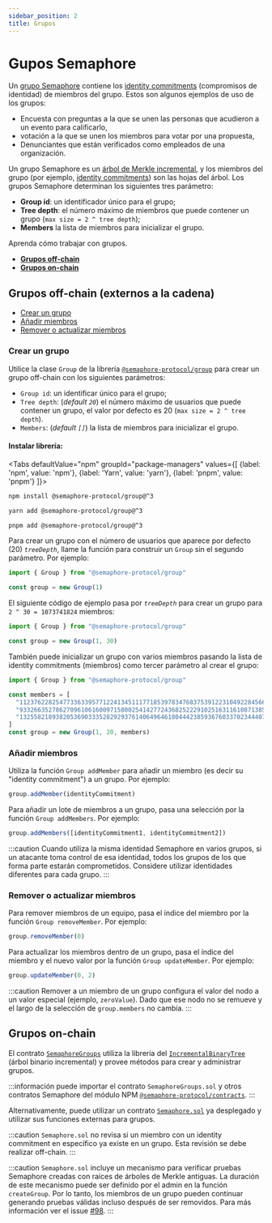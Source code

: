 ```yaml
---
sidebar_position: 2
title: Grupos
---
```



# Gupos Semaphore

Un [grupo Semaphore](/V3/glossary/#grupo-semaphore) contiene los [identity commitments](/V3/glossary/#compromiso-de-identidad-identity-commitment) (compromisos de identidad) de miembros del grupo.
Estos son algunos ejemplos de uso de los grupos:

-   Encuesta con preguntas a la que se unen las personas que acudieron a un evento para calificarlo,
-   votación a la que se unen los miembros para votar por una propuesta,
-   Denunciantes que están verificados como empleados de una organización.

Un grupo Semaphore es un [árbol de Merkle incremental](/V3/glossary/#árbol-de-merkle-merkle-tree), y los miembros del grupo (por ejemplo, [identity commitments](/V3/glossary/#compromiso-de-identidad-identity-commitment)) son las hojas del árbol.
Los grupos Semaphore determinan los siguientes tres parámetro:

-   **Group id**: un identificador único para el grupo;
-   **Tree depth**: el número máximo de miembros que puede contener un grupo (`max size = 2 ^ tree depth`);
-   **Members** la lista de miembros para inicializar el grupo.

Aprenda cómo trabajar con grupos.

-   [**Grupos off-chain**](#grupos-off-chain-externos-a-la-cadena)
-   [**Grupos on-chain**](#grupos-on-chain)

## Grupos off-chain (externos a la cadena)

-   [Crear un grupo](#crear-un-grupo)
-   [Añadir miembros](#añadir-miembros)
-   [Remover o actualizar miembros](#remover-o-actualizar-miembros)

### Crear un grupo

Utilice la clase `Group` de la librería [`@semaphore-protocol/group`](https://github.com/semaphore-protocol/semaphore/blob/main/packages/group) para crear un grupo off-chain con los siguientes parámetros:

-   `Group id`: un identificar único para el grupo;
-   `Tree depth`: (_default `20`_) el número máximo de usuarios que puede contener un grupo, el valor por defecto es 20 (`max size = 2 ^ tree depth`).
-   `Members`: (_default `[]`_) la lista de miembros para inicializar el grupo.

#### Instalar librería:

<Tabs
defaultValue="npm"
groupId="package-managers"
values={[
{label: 'npm', value: 'npm'},
{label: 'Yarn', value: 'yarn'},
{label: 'pnpm', value: 'pnpm'}
]}>
<TabItem value="npm">

```bash
npm install @semaphore-protocol/group@^3
```

</TabItem>
<TabItem value="yarn">

```bash
yarn add @semaphore-protocol/group@^3
```

</TabItem>
<TabItem value="pnpm">

```bash
pnpm add @semaphore-protocol/group@^3
```

</TabItem>
</Tabs>

Para crear un grupo con el número de usuarios que aparece por defecto (20) _`treeDepth`_, llame la función para construir un `Group` sin el segundo parámetro. Por ejemplo:

```ts
import { Group } from "@semaphore-protocol/group"

const group = new Group(1)
```

El siguiente código de ejemplo pasa por _`treeDepth`_ para crear un grupo para `2 ^ 30 = 1073741824` miembros:

```ts
import { Group } from "@semaphore-protocol/group"

const group = new Group(1, 30)
```

También puede inicializar un grupo con varios miembros pasando la lista de identity commitments (miembros) como tercer parámetro al crear el grupo:

```ts
import { Group } from "@semaphore-protocol/group"

const members = [
  "11237622825477336339577122413451117718539783476837539122310492284566644730311",
  "9332663527862709610616009715800254142772436825222910251631161087138559093425",
  "13255821893820536903335282929376140649646180444238593676033702344407594536519"
]
const group = new Group(1, 20, members)
```

### Añadir miembros

Utiliza la función `Group addMember` para añadir un miembro (es decir su "identity commitment") a un grupo. Por ejemplo:

```ts
group.addMember(identityCommitment)
```

Para añadir un lote de miembros a un grupo, pasa una selección por la función `Group addMembers`. Por ejemplo:

```ts
group.addMembers([identityCommitment1, identityCommitment2])
```

:::caution
Cuando utiliza la misma identidad Semaphore en varios grupos, si un atacante toma control de esa identidad, todos los grupos de los que forma parte estarán comprometidos. Considere utilizar identidades diferentes para cada grupo.
:::

### Remover o actualizar miembros

Para remover miembros de un equipo, pasa el índice del miembro por la función `Group removeMember`. Por ejemplo:

```ts
group.removeMember(0)
```

Para actualizar los miembros dentro de un grupo, pasa el índice del miembro y el nuevo valor por la función `Group updateMember`. Por ejemplo:

```ts
group.updateMember(0, 2)
```

:::caution
Remover a un miembro de un grupo configura el valor del nodo a un valor especial (ejemplo, `zeroValue`).
Dado que ese nodo no se remueve y el largo de la selección de `group.members` no cambia.
:::

## Grupos on-chain

El contrato [`SemaphoreGroups`](https://github.com/semaphore-protocol/semaphore/blob/main/packages/contracts/contracts/base/SemaphoreGroups.sol) utiliza la librería del [`IncrementalBinaryTree`](https://github.com/privacy-scaling-explorations/zk-kit/blob/main/packages/incremental-merkle-tree.sol/contracts/IncrementalBinaryTree.sol) (árbol binario incremental) y provee métodos para crear y administrar grupos.

:::información
puede importar el contrato `SemaphoreGroups.sol` y otros contratos Semaphore del módulo NPM [`@semaphore-protocol/contracts`](https://github.com/semaphore-protocol/semaphore/tree/main/packages/contracts).
:::

Alternativamente, puede utilizar un contrato [`Semaphore.sol`](https://github.com/semaphore-protocol/semaphore/blob/main/packages/contracts/contracts/Semaphore.sol) ya desplegado y utilizar sus funciones externas para grupos.

:::caution
`Semaphore.sol` no revisa si un miembro con un identity commitment en específico ya existe en un grupo. Esta revisión se debe realizar off-chain.
:::

:::caution
`Semaphore.sol` incluye un mecanismo para verificar pruebas Semaphore creadas con raíces de árboles de Merkle antiguas. La duración de este mecanismo puede ser definido por el admin en la función `createGroup`. Por lo tanto, los miembros de un grupo pueden continuar generando pruebas válidas incluso después de ser removidos. Para más información ver el issue [#98](https://github.com/semaphore-protocol/semaphore/issues/98).
:::
